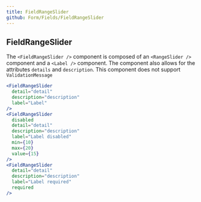 ```yaml
---
title: FieldRangeSlider
github: Form/Fields/FieldRangeSlider
---
```


## FieldRangeSlider

The `<FieldRangeSlider />` component is composed of an `<RangeSlider />` component and a `<Label />` component. The component also allows for the attributes `details` and `description`. This component does not support `ValidationMessage`

```jsx
<FieldRangeSlider
  detail="detail"
  description="description"
  label="Label"
/>
<FieldRangeSlider
  disabled
  detail="detail"
  description="description"
  label="Label disabled"
  min={10}
  max={20}
  value={15}
/>
<FieldRangeSlider
  detail="detail"
  description="description"
  label="Label required"
  required
/>
```
